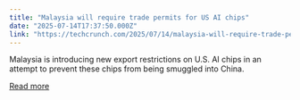 ```yaml
---
title: "Malaysia will require trade permits for US AI chips"
date: "2025-07-14T17:37:50.000Z"
link: "https://techcrunch.com/2025/07/14/malaysia-will-require-trade-permits-for-u-s-ai-chips/"
---
```


Malaysia is introducing new export restrictions on U.S. AI chips in an attempt to prevent these chips from being smuggled into China. 

[Read more](https://techcrunch.com/2025/07/14/malaysia-will-require-trade-permits-for-u-s-ai-chips/)
